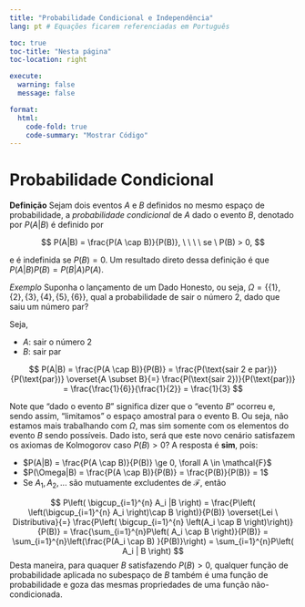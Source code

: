 ```yaml
---
title: "Probabilidade Condicional e Independência"
lang: pt # Equações ficarem referenciadas em Português

toc: true
toc-title: "Nesta página"
toc-location: right

execute: 
  warning: false
  message: false

format:
  html:
    code-fold: true
    code-summary: "Mostrar Código"
---
```


# Probabilidade Condicional

**Definição** Sejam dois eventos $A$ e $B$ definidos no mesmo espaço de probabilidade, a *probabilidade condicional* de $A$ dado o evento $B$, denotado por $P(A|B)$ é definido por

$$
P(A|B) = \frac{P(A \cap B)}{P(B)}, \ \ \ \ se \ P(B) > 0,
$$

e é indefinida se $P(B) = 0$. Um resultado direto dessa definição é que $P(A|B)P(B) = P(B|A)P(A)$.



*Exemplo* Suponha o lançamento de um Dado Honesto, ou seja, $\Omega = \{\{1\}, \{2\}, \{3\}, \{4\}, \{5\}, \{6\}\}$, qual a probabilidade de sair o número 2, dado que saiu um número par?

Seja,

- $A$: sair o número 2
- $B$: sair par

$$
P(A|B) = \frac{P(A \cap B)}{P(B)} = \frac{P(\text{sair 2 e par})}{P(\text{par})}  \overset{A \subset B}{=} \frac{P(\text{sair 2})}{P(\text{par})}  = \frac{\frac{1}{6}}{\frac{1}{2}} = \frac{1}{3}
$$

Note que "dado o evento $B$" significa dizer que o "evento $B$" ocorreu e, sendo assim, "limitamos" o espaço amostral para o evento B. Ou seja, não estamos mais trabalhando com $\Omega$, mas sim somente com os elementos do evento $B$ sendo possíveis. Dado isto, será que este novo cenário satisfazem os axiomas de Kolmogorov caso $P(B)>0$? A resposta é **sim**, pois:

- $P(A|B) = \frac{P(A \cap B)}{P(B)} \ge 0, \forall A \in \mathcal{F}$
- $P(\Omega|B) = \frac{P(A \cap B)}{P(B)} = \frac{P(B)}{P(B)} = 1$
- Se $A_1, A_2, ...$ são mutuamente excludentes de $\mathcal{F}$, então

$$
P\left( \bigcup_{i=1}^{n} A_i |B \right) = \frac{P\left( \left(\bigcup_{i=1}^{n} A_i \right)\cap B \right)}{P(B)} \overset{Lei \ Distributiva}{=} \frac{P\left( \bigcup_{i=1}^{n} \left(A_i \cap B \right)\right)}{P(B)} = \frac{\sum_{i=1}^{n}P\left( A_i \cap B \right)}{P(B)} = \sum_{i=1}^{n}\left(\frac{P(A_i \cap B) }{P(B)}\right) = \sum_{i=1}^{n}P\left( A_i | B \right)
$$
Desta maneira, para quaquer $B$ satisfazendo $P(B) > 0$, qualquer função de probabilidade aplicada no subespaço de $B$ também é uma função de probabilidade e goza das mesmas propriedades de uma função não-condicionada.






